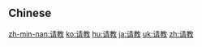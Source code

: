 {{also|請教}}
==Chinese==
{{zh-see|請教}}

[[zh-min-nan:请教]]
[[ko:请教]]
[[hu:请教]]
[[ja:请教]]
[[uk:请教]]
[[zh:请教]]